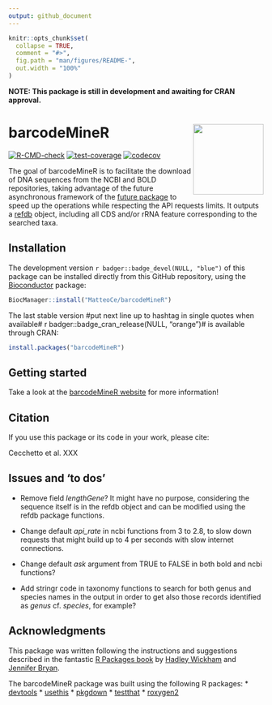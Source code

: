 ```yaml
---
output: github_document
---
```


<!-- README.md is generated from README.Rmd. Please edit that file -->

```r
knitr::opts_chunk$set(
  collapse = TRUE,
  comment = "#>",
  fig.path = "man/figures/README-",
  out.width = "100%"
)
```

**NOTE: This package is still in development and awaiting for CRAN approval.**

# barcodeMineR <img src="man/figures/logo.png" align="right" height="139" alt="" />

<!-- badges: start -->
[![R-CMD-check](https://github.com/MatteoCe/barcodeMineR/actions/workflows/R-CMD-check.yaml/badge.svg)](https://github.com/MatteoCe/barcodeMineR/actions/workflows/R-CMD-check.yaml)
[![test-coverage](https://github.com/MatteoCe/barcodeMineR/actions/workflows/test-coverage.yaml/badge.svg)](https://github.com/MatteoCe/barcodeMineR/actions/workflows/test-coverage.yaml)
[![codecov](https://codecov.io/gh/MatteoCe/barcodeMineR/graph/badge.svg?token=62OUVOL8MP)](https://app.codecov.io/gh/MatteoCe/barcodeMineR)
<!-- badges: end -->

The goal of barcodeMineR is to facilitate the download of DNA sequences from the NCBI and BOLD repositories, 
taking advantage of the future asynchronous framework of the [future package](https://github.com/HenrikBengtsson/future) to speed up the operations while respecting the API requests
limits. It outputs a [refdb](https://github.com/fkeck/refdb?tab=readme-ov-file#refdb-a-reference-database-manager-for-r) object, including all CDS and/or rRNA feature corresponding to the searched taxa.

## Installation

The development version `r badger::badge_devel(NULL, "blue")` of this package can be installed directly from this GitHub repository, using the [Bioconductor](https://www.bioconductor.org/install/) package:

``` r
BiocManager::install("MatteoCe/barcodeMineR")
```

The last stable version #put next line up to hashtag in single quotes when available# r badger::badge_cran_release(NULL, "orange")# is available through CRAN:

``` r
install.packages("barcodeMineR")
```

## Getting started

Take a look at the [barcodeMineR website](https://matteoce.github.io/barcodeMineR/) for more information!

## Citation

If you use this package or its code in your work, please cite:

Cecchetto et al. XXX

## Issues and 'to dos'

* Remove field _lengthGene_? It might have no purpose, considering the sequence itself is in the refdb object and can be modified using the refdb package functions.

* Change default _api_rate_ in ncbi functions from 3 to 2.8, to slow down requests that might build up to 4 per seconds with slow internet connections.

* Change default _ask_ argument from TRUE to FALSE in both bold and ncbi functions?

* Add stringr code in taxonomy functions to search for both genus and species names in the output in order to get also those records identified as _genus_ cf. _species_, for example?

## Acknowledgments

This package was written following the instructions and suggestions described in the fantastic [R Packages book](https://r-pkgs.org) by [Hadley Wickham](https://hadley.nz/) and [Jennifer Bryan](https://jennybryan.org/).

The barcodeMineR package was built using the following R packages:
* [devtools](https://github.com/r-lib/devtools)
* [usethis](https://github.com/r-lib/usethis)
* [pkgdown](https://github.com/r-lib/pkgdown)
* [testthat](https://github.com/r-lib/testthat)
* [roxygen2](https://github.com/r-lib/roxygen2)
